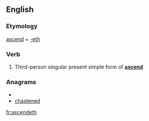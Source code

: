==English==

===Etymology===
[[ascend]] + [[-eth]]

===Verb===
{{en-verb form}}

# {{archaic}} Third-person singular present simple form of '''[[ascend]]'''

===Anagrams===
* {{alphagram|acdeehnst}}
* [[chastened#English|chastened]]


[[fr:ascendeth]]